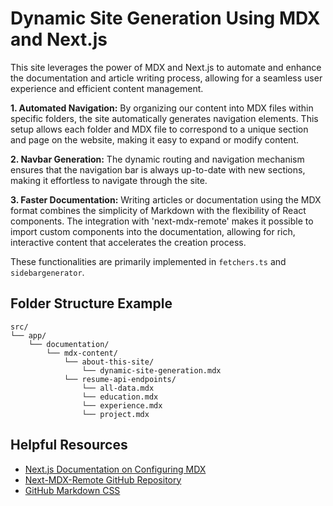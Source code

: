 # Dynamic Site Generation Using MDX and Next.js

This site leverages the power of MDX and Next.js to automate and enhance the documentation and article writing process, allowing for a seamless user experience and efficient content management.

**1. Automated Navigation:** By organizing our content into MDX files within specific folders, the site automatically generates navigation elements. This setup allows each folder and MDX file to correspond to a unique section and page on the website, making it easy to expand or modify content.

**2. Navbar Generation:** The dynamic routing and navigation mechanism ensures that the navigation bar is always up-to-date with new sections, making it effortless to navigate through the site.

**3. Faster Documentation:** Writing articles or documentation using the MDX format combines the simplicity of Markdown with the flexibility of React components. The integration with 'next-mdx-remote' makes it possible to import custom components into the documentation, allowing for rich, interactive content that accelerates the creation process.

These functionalities are primarily implemented in `fetchers.ts` and `sidebargenerator`.

## Folder Structure Example



```
src/
└── app/
    └── documentation/
        └── mdx-content/
            └── about-this-site/
                └── dynamic-site-generation.mdx
            └── resume-api-endpoints/
                └── all-data.mdx
                └── education.mdx
                └── experience.mdx
                └── project.mdx
```

## Helpful Resources

- [Next.js Documentation on Configuring MDX](https://nextjs.org/docs/pages/building-your-application/configuring/mdx)
- [Next-MDX-Remote GitHub Repository](https://github.com/hashicorp/next-mdx-remote)
- [GitHub Markdown CSS](https://github.com/sindresorhus/github-markdown-css)
